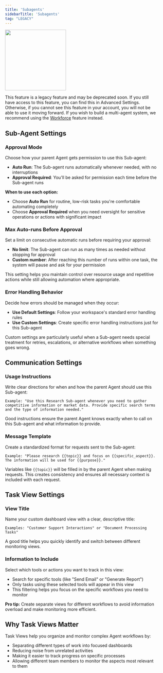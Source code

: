 ```yaml
---
title: 'Subagents'
sidebarTitle: 'Subagents'
tag: "LEGACY"
---
```


<img 
  height="200"  
  src="/images/agent/subagents.png" 
/>

<Warning>This feature is a legacy feature and may be deprecated soon. If you still have access to this feature, you can find this in Advanced Settings. Otherwise, if you cannot see this feature in your account, you will not be able to use it moving forward. If you wish to build a multi-agent system, we recommend using the [Workforce](/workforce/workforce-overview/quick-start-guide) feature instead.</Warning>

## Sub-Agent Settings

### Approval Mode

Choose how your parent Agent gets permission to use this Sub-agent:

* **Auto Run**: The Sub-agent runs automatically whenever needed, with no interruptions
* **Approval Required**: You'll be asked for permission each time before the Sub-agent runs

**When to use each option:**
* Choose **Auto Run** for routine, low-risk tasks you're comfortable automating completely
* Choose **Approval Required** when you need oversight for sensitive operations or actions with significant impact

### Max Auto-runs Before Approval

Set a limit on consecutive automatic runs before requiring your approval:

* **No limit**: The Sub-agent can run as many times as needed without stopping for approval
* **Custom number**: After reaching this number of runs within one task, the system will pause and ask for your permission

This setting helps you maintain control over resource usage and repetitive actions while still allowing automation where appropriate.

### Error Handling Behavior

Decide how errors should be managed when they occur:

* **Use Default Settings**: Follow your workspace's standard error handling rules
* **Use Custom Settings**: Create specific error handling instructions just for this Sub-agent

Custom settings are particularly useful when a Sub-agent needs special treatment for retries, escalations, or alternative workflows when something goes wrong.

## Communication Settings

### Usage Instructions

Write clear directions for when and how the parent Agent should use this Sub-agent:

```
Example: "Use this Research Sub-agent whenever you need to gather competitive information or market data. Provide specific search terms and the type of information needed."
```

Good instructions ensure the parent Agent knows exactly when to call on this Sub-agent and what information to provide.

### Message Template

Create a standardized format for requests sent to the Sub-agent:

```
Example: "Please research {{topic}} and focus on {{specific_aspect}}. The information will be used for {{purpose}}."
```

Variables like `{{topic}}` will be filled in by the parent Agent when making requests. This creates consistency and ensures all necessary context is included with each request.

## Task View Settings

### View Title

Name your custom dashboard view with a clear, descriptive title:

```
Examples: "Customer Support Interactions" or "Document Processing Tasks"
```

A good title helps you quickly identify and switch between different monitoring views.

### Information to Include

Select which tools or actions you want to track in this view:

* Search for specific tools (like "Send Email" or "Generate Report")
* Only tasks using these selected tools will appear in this view
* This filtering helps you focus on the specific workflows you need to monitor

**Pro tip:** Create separate views for different workflows to avoid information overload and make monitoring more efficient.

## Why Task Views Matter

Task Views help you organize and monitor complex Agent workflows by:
* Separating different types of work into focused dashboards
* Reducing noise from unrelated activities
* Making it easier to track progress on specific processes
* Allowing different team members to monitor the aspects most relevant to them